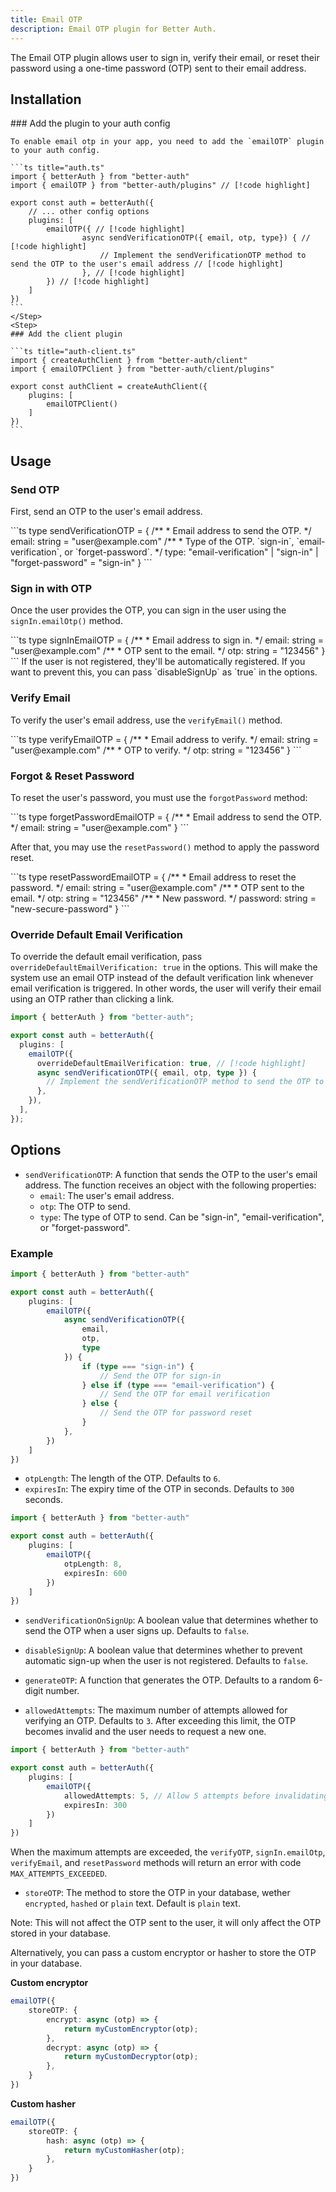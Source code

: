```yaml
---
title: Email OTP
description: Email OTP plugin for Better Auth.
---
```


The Email OTP plugin allows user to sign in, verify their email, or reset their password using a one-time password (OTP) sent to their email address.


## Installation

<Steps>
  <Step>
    ### Add the plugin to your auth config

    To enable email otp in your app, you need to add the `emailOTP` plugin to your auth config.

    ```ts title="auth.ts"
    import { betterAuth } from "better-auth"
    import { emailOTP } from "better-auth/plugins" // [!code highlight]
    
    export const auth = betterAuth({
        // ... other config options
        plugins: [
            emailOTP({ // [!code highlight]
                    async sendVerificationOTP({ email, otp, type}) { // [!code highlight]
						// Implement the sendVerificationOTP method to send the OTP to the user's email address // [!code highlight]
					}, // [!code highlight]
            }) // [!code highlight]
        ]
    })
    ```
    </Step>
    <Step>
    ### Add the client plugin

    ```ts title="auth-client.ts"
    import { createAuthClient } from "better-auth/client"
    import { emailOTPClient } from "better-auth/client/plugins"
    
    export const authClient = createAuthClient({
        plugins: [
            emailOTPClient()
        ]
    })
    ```
  </Step>
</Steps>

## Usage

### Send OTP

First, send an OTP to the user's email address.

<APIMethod path="/email-otp/send-verification-otp" method="POST">
```ts
type sendVerificationOTP = {
    /**
     * Email address to send the OTP. 
     */
    email: string = "user@example.com"
    /**
     * Type of the OTP. `sign-in`, `email-verification`, or `forget-password`. 
     */
    type: "email-verification" | "sign-in" | "forget-password" = "sign-in"
}
```
</APIMethod>

### Sign in with OTP

Once the user provides the OTP, you can sign in the user using the `signIn.emailOtp()` method.

<APIMethod path="/sign-in/email-otp" method="POST">
```ts
type signInEmailOTP = {
    /**
     * Email address to sign in. 
     */
    email: string = "user@example.com"
    /**
     * OTP sent to the email. 
     */
    otp: string = "123456"
}
```
</APIMethod>

<Callout>
If the user is not registered, they'll be automatically registered. If you want to prevent this, you can pass `disableSignUp` as `true` in the options.
</Callout>

### Verify Email

To verify the user's email address, use the `verifyEmail()` method.

<APIMethod path="/email-otp/verify-email" method="POST">
```ts
type verifyEmailOTP = {
    /**
     * Email address to verify. 
     */
    email: string = "user@example.com"
    /**
     * OTP to verify. 
     */
    otp: string = "123456"
}
```
</APIMethod>

### Forgot & Reset Password

To reset the user's password, you must use the `forgotPassword` method:

<APIMethod path="/forget-password/email-otp" method="POST">
```ts
type forgetPasswordEmailOTP = {
    /**
     * Email address to send the OTP. 
     */
    email: string = "user@example.com"
}
```
</APIMethod>


After that, you may use the `resetPassword()` method to apply the password reset.

<APIMethod path="/email-otp/reset-password" method="POST">
```ts
type resetPasswordEmailOTP = {
    /**
     * Email address to reset the password. 
     */
    email: string = "user@example.com"
    /**
     * OTP sent to the email. 
     */
    otp: string = "123456"
    /**
     * New password. 
     */
    password: string = "new-secure-password"
}
```
</APIMethod>

### Override Default Email Verification

To override the default email verification, pass `overrideDefaultEmailVerification: true` in the options. This will make the system use an email OTP instead of the default verification link whenever email verification is triggered. In other words, the user will verify their email using an OTP rather than clicking a link.

```ts title="auth.ts"
import { betterAuth } from "better-auth";

export const auth = betterAuth({
  plugins: [
    emailOTP({
      overrideDefaultEmailVerification: true, // [!code highlight]
      async sendVerificationOTP({ email, otp, type }) {
        // Implement the sendVerificationOTP method to send the OTP to the user's email address
      },
    }),
  ],
});
```


## Options

- `sendVerificationOTP`: A function that sends the OTP to the user's email address. The function receives an object with the following properties:
  - `email`: The user's email address.
  - `otp`: The OTP to send.
  - `type`: The type of OTP to send. Can be "sign-in", "email-verification", or "forget-password".

### Example

```ts title="auth.ts"
import { betterAuth } from "better-auth"

export const auth = betterAuth({
    plugins: [
        emailOTP({
            async sendVerificationOTP({
                email,
                otp,
                type
            }) {
                if (type === "sign-in") {
                    // Send the OTP for sign-in
                } else if (type === "email-verification") {
                    // Send the OTP for email verification
                } else {
                    // Send the OTP for password reset
                }
            },
        })
    ]
})
```

- `otpLength`: The length of the OTP. Defaults to `6`.
- `expiresIn`: The expiry time of the OTP in seconds. Defaults to `300` seconds.

```ts title="auth.ts"
import { betterAuth } from "better-auth"

export const auth = betterAuth({
    plugins: [
        emailOTP({
            otpLength: 8,
            expiresIn: 600
        })
    ]
})
```

- `sendVerificationOnSignUp`: A boolean value that determines whether to send the OTP when a user signs up. Defaults to `false`.

- `disableSignUp`: A boolean value that determines whether to prevent automatic sign-up when the user is not registered. Defaults to `false`.

- `generateOTP`: A function that generates the OTP. Defaults to a random 6-digit number.

- `allowedAttempts`: The maximum number of attempts allowed for verifying an OTP. Defaults to `3`. After exceeding this limit, the OTP becomes invalid and the user needs to request a new one.

```ts title="auth.ts"
import { betterAuth } from "better-auth"

export const auth = betterAuth({
    plugins: [
        emailOTP({
            allowedAttempts: 5, // Allow 5 attempts before invalidating the OTP
            expiresIn: 300
        })
    ]
})
```

When the maximum attempts are exceeded, the `verifyOTP`, `signIn.emailOtp`, `verifyEmail`, and `resetPassword` methods will return an error with code `MAX_ATTEMPTS_EXCEEDED`.

- `storeOTP`: The method to store the OTP in your database, wether `encrypted`, `hashed` or `plain` text. Default is `plain` text.

<Callout>
Note: This will not affect the OTP sent to the user, it will only affect the OTP stored in your database.
</Callout>

Alternatively, you can pass a custom encryptor or hasher to store the OTP in your database.

**Custom encryptor**

```ts title="auth.ts"
emailOTP({
    storeOTP: { 
        encrypt: async (otp) => {
            return myCustomEncryptor(otp);
        },
        decrypt: async (otp) => {
            return myCustomDecryptor(otp);
        },
    }
})
```

**Custom hasher**

```ts title="auth.ts"
emailOTP({
    storeOTP: {
        hash: async (otp) => {
            return myCustomHasher(otp);
        },
    }
})
```